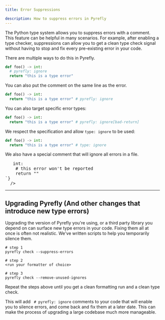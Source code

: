 ```yaml
---
title: Error Suppressions

description: How to suppress errors in Pyrefly
---
```


The Python type system allows you to suppress errors with a comment. This feature can be helpful in many scenarios. For example, after enabling a type checker, suppressions can allow you to get a clean type check signal without having to stop and fix every pre-existing error in your code.

There are multiple ways to do this in Pyrefly.

```python
def foo() -> int:
  # pyrefly: ignore
  return "this is a type error"
```

You can also put the comment on the same line as the error.

```python
def foo() -> int:
  return "this is a type error" # pyrefly: ignore
```

You can also target specific error types:

```python
def foo() -> int:
  return "this is a type error" # pyrefly: ignore[bad-return]
```

We respect the specification and allow `type: ignore` to be used:

```python
def foo() -> int:
  return "this is a type error" # type: ignore
```


We also have a special comment that will ignore all errors in a file.


<pre>
  <CodeSnippet
  sampleFilename="why_hints.py"
  isCodeSnippet={true}
  codeSample={`# pyrefly: ignore-all-errors

from typing import *

def test(x: int):
    return f"{x}"

def bar() -> int:
    # this error won't be reported
    return ""
`}
  />
</pre>


----
## Upgrading Pyrefly (And other changes that introduce new type errors)

Upgrading the version of Pyrefly you're using, or a third party library you depend on can surface new type errors in your code. Fixing them all at once is often not realistic. We've written scripts to help you temporarily silence them.

```
# step 1
pyrefly check --suppress-errors
```

```
# step 2
<run your formatter of choice>
```

```
# step 3
pyrefly check --remove-unused-ignores
```
Repeat the steps above until you get a clean formatting run and a clean type check.

This will add ` # pyrefly: ignore` comments to your code that will enable you to silence errors, and come back and fix them at a later date. This can make the process of upgrading a large codebase much more manageable.
